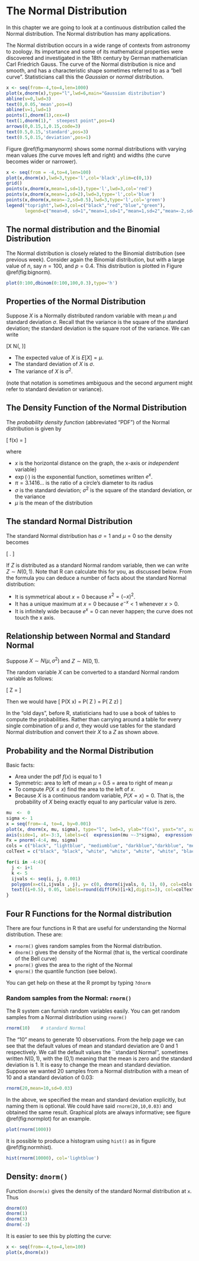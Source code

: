 # The Normal Distribution


In this chapter we are going to look at a continuous distribution
called the Normal distribution. The Normal distribution has many
applications.  

The Normal distribution occurs in a wide range of contexts from
astronomy to zoology.  Its importance and some of its mathematical
properties were discovered and investigated in the 18th century by
German mathematician Carl Friedrich Gauss.  The curve of the Normal
distribution is nice and smooth, and has a characteristic shape
sometimes referred to as a "bell curve".  Statisticians call this the
*Gaussian* or *normal* distribution.

```{r annotatednorm1,fig.cap="The normal (Gaussian) distribution showing mean and standard deviation.", echo=FALSE,message=FALSE,warning=FALSE}
x <- seq(from=-4,to=4,len=1000)
plot(x,dnorm(x),type="l",lwd=6,main="Gaussian distribution")
abline(v=0,lwd=3)
text(0,0.05,'mean',pos=4)
abline(v=1,lwd=1)
points(1,dnorm(1),cex=4)
text(1,dnorm(1),"  steepest point",pos=4)
arrows(0,0.15,1,0.15,code=3)
text(0.5,0.15,'standard',pos=3)
text(0.5,0.15,'deviation',pos=1)
```

Figure \@ref(fig:manynorm) shows
some normal distributions with varying mean values (the curve moves
left and right) and widths (the curve becomes wider or narrower).

```{r manynorm,fig.cap="A selection of normal (Gaussian) distributions with different means and standard deviations.  See how the mean value shifts the distribution to the left or the right, and the standard deviation makes the distribution wider or narrower", echo=TRUE,message=FALSE,warning=FALSE}
x <- seq(from = -4,to=4,len=100)
plot(x,dnorm(x),lwd=3,type='l',col='black',ylim=c(0,1))
grid()
points(x,dnorm(x,mean=1,sd=1),type='l',lwd=3,col='red')
points(x,dnorm(x,mean=1,sd=2),lwd=3,type='l',col='blue')
points(x,dnorm(x,mean=-2,sd=0.5),lwd=3,type='l',col='green')
legend("topright",lwd=3,col=c("black","red","blue","green"),
       legend=c("mean=0, sd=1","mean=1,sd=1","mean=1,sd=2","mean=-2,sd=0.5"))
```

## The normal distribution and the Binomial Distribution

The Normal distribution is closely related to the Binomial
distribution (see previous week).  Consider again the Binomial
distribution, but with a large value of $n$, say $n=100$, and $p=0.4$.
This distribution is plotted in Figure \@ref(fig:bignorm).

```{r binomialnormalplot,fig.cap="A histogram showing the distribution of the bin(100,0.3)", echo=TRUE,message=FALSE,warning=FALSE}
plot(0:100,dbinom(0:100,100,0.3),type='h')
```

## Properties of the Normal Distribution

Suppose $X$ is a Normally distributed random variable with mean $\mu$
and standard deviation $\sigma$.  Recall that the variance is the
square of the standard deviation; the standard deviation is the square
root of the variance.  We can write

\[X \sim N(\mu, \sigma)\]

* The expected value of $X$ is $E[X] = \mu$.
* The standard deviation of $X$ is $\sigma$.
* The variance of $X$ is $\sigma^2$.

(note that notation is sometimes ambiguous and the second argument
might refer to standard deviation or variance).

## The Density Function of the Normal Distribution

The *probability density function* (abbreviated "PDF") of the Normal
distribution is given by

\[
f(x) = \frac{1}{\sqrt{2\pi\sigma^2}}\exp\left[-\frac{\left(x-\mu\right)^2}{2\sigma^2}\right]
\]

where

*  $x$ is the horizontal distance on the graph, the x-axis or _independent_ variable}
*  $\exp(\cdot)$ is the exponential function, sometimes written $e^x$.
*  $\pi=3.1416\ldots$ is the ratio of a circle's diameter to its radius
*  $\sigma$ is the standard deviation; $\sigma^2$ is the square of the standard deviation, or the variance
*  $\mu$ is the mean of the distribution

## The standard Normal Distribution

The standard Normal distribution has $\sigma=1$ and $\mu=0$ so the
density becomes


\[
\frac{1}{\sqrt{2\pi}}\exp\left[\frac{x^2}{2\sigma^2}\right].
\]

If $Z$ is distributed as a standard Normal random variable, then we
can write $Z \sim N(0,1)$.  Note that R can calculate this for you, as
discussed below.  From the formula you can deduce a number of facts
about the standard Normal distribution:
  

* It is symmetrical about $x=0$ because $x^2=(-x)^2$.
* It has a unique maximum at $x=0$ because $e^{-x}<1$ whenever $x>0$.
* It is infinitely wide because $e^x=0$ can never happen; the curve does not touch the x axis.


## Relationship between Normal and Standard Normal

Suppose $X \sim N(\mu, \sigma^2)$ and $Z \sim N(0,1)$.

The random variable $X$ can be converted to a standard Normal random
variable as follows:

\[
Z = \frac{X - \mu}{\sigma}
\]

Then we would have
\[
P(X \leq x) = P( Z \leq \frac{x - \mu}{\sigma})  = P( Z \leq z)
\]

In the "old days", before R, statisticians had to use a book of tables
to compute the probabilities. Rather than carrying around a table for
every single combination of $\mu$ and $\sigma$, they would use tables
for the standard Normal distribution and convert their $X$ to a $Z$ as
shown above.

 
## Probability and the Normal Distribution

Basic facts: 

* Area under the pdf $f(x)$ is equal to 1
* Symmetric:  area to left of mean $\mu$ = 0.5 = area to right of mean $\mu$ 
* To compute $P(X \leq x)$ find the area to the left of $x$.
* Because $X$ is a continuous random variable, $P(X=x)=0$.  That is, the probability of $X$ being exactly equal to any particular value is zero.

```{r annotatednorm2,fig.cap="The normal (Gaussian) distribution showing mean and standard deviation.", echo=FALSE,message=FALSE,warning=FALSE}
mu  <-  0
sigma <- 1
x = seq(from=-4, to=4, by=0.001)
plot(x, dnorm(x, mu, sigma), type="l", lwd=3, ylab="f(x)", yaxt="n", xaxt="n")
axis(side=1, at=-3:3, labels=c(  expression(mu ~-3*sigma),  expression(mu ~-2 *sigma),  expression(mu~-1 *sigma),  expression(mu),  expression(mu ~+1 *sigma),  expression(mu ~+2 *sigma),  expression(mu ~+3 *sigma) ))
Fx = pnorm(-4:4, mu, sigma)
cols = c("black", "lightblue", "mediumblue", "darkblue","darkblue", "mediumblue",  "lightblue","black")
colText = c("black", "black", "white", "white", "white", "white", "black", "black")

for(i in -4:4){
  j <- i+1
  k <- 5
  ijvals <- seq(i, j, 0.001)
  polygon(x=c(i,ijvals , j), y= c(0, dnorm(ijvals, 0, 1), 0), col=cols[i+k], border="white")
  text((i+0.5), 0.05, labels=round(diff(Fx)[i+k],digits=3), col=colText[i+k])
}
```

## Four R Functions for the Normal distribution

There are four functions in R that are useful for understanding the Normal distribution.  These are:

* ```rnorm()``` gives random samples from the Normal distribution.
* ```dnorm()``` gives the density of the Normal (that is, the vertical coordinate of the Bell curve)
* ```pnorm()``` gives the area to the right of the Normal
* ```qnorm()``` the quantile function (see below).

You can get help on these at the R prompt by typing ```?dnorm```


###  Random samples from the Normal: ```rnorm()```


The R system can furnish random variables easily.  You can get random
samples from a Normal distribution using ```rnorm()```
  
```{r}
rnorm(10)    # standard Normal
```

The "10" means to generate 10 observations.  From the help page we can
see that the default values of mean and standard deviation are 0 and 1
respectively.  We call the default values the ``standard Normal'',
sometimes written $N(0,1)$, with the (0,1) meaning that the mean is
zero and the standard deviation is 1.  It is easy to change the mean
and standard deviation.  Suppose we wanted 20 samples from a Normal
distribution with a mean of 10 and a standard deviation of 0.03:

```{r}
rnorm(20,mean=10,sd=0.03)
```

In the above, we specified the mean and standard deviation explicitly,
but naming them is optional.  We could have said
```rnorm(20,10,0.03)``` and obtained the same result.  Graphical plots
are always informative; see figure \@ref(fig:normplot) for an example.

```{r normplot,fig.cap="1000 Random observations from the standard normal distribution.  See how most of the observations are between $-2$ and $+2$ but there are occasional outliers", echo=TRUE,message=FALSE,warning=FALSE}
plot(rnorm(1000))
```

It is possible to produce a histogram using ```hist()``` as in figure
\@ref(fig:normhist).

```{r normhist,fig.cap="Histogram of random observations from the standard normal distribution.  See how most of the observations are between $-2$ and $+2$ but there are occasional outliers", echo=TRUE,message=FALSE,warning=FALSE}
hist(rnorm(10000), col='lightblue')
```

## Density: ```dnorm()```

Function ```dnorm(x)``` gives the density of the standard Normal
distribution at ```x```.  Thus

```{r}
dnorm(0)
dnorm(1)
dnorm(3)
dnorm(-3)
```

It is easier to see this by plotting the curve:

```{r normdensityplot,fig.cap="Density function of the standard normal distribution", echo=TRUE,message=FALSE,warning=FALSE}
x <- seq(from=-4,to=4,len=100)
plot(x,dnorm(x))
```


